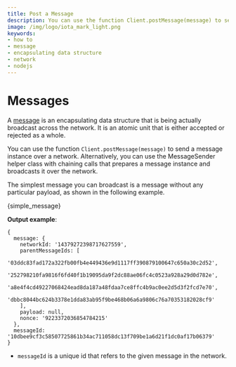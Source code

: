 ```yaml
---
title: Post a Message
description: You can use the function Client.postMessage(message) to send a message instance over a network.
image: /img/logo/iota_mark_light.png
keywords:
- how to
- message
- encapsulating data structure
- network
- nodejs
---
```


# Messages

A [message](../../../key_concepts/messages_payloads_and_transactions.md) is an encapsulating data structure that is being actually broadcast across the network. It is an atomic unit
that is either accepted or rejected as a whole.

You can use the function `Client.postMessage(message)` to send a message instance over a network. Alternatively, you can
use the MessageSender helper class with chaining calls that prepares a message instance and
broadcasts it over the network.

The simplest message you can broadcast is a message without any particular payload, as shown in the following example.

<CodeBlock className="language-javascript">
  {simple_message}
</CodeBlock>

**Output example**:

```string
{
  message: {
    networkId: '14379272398717627559',
    parentMessageIds: [
      '03ddc83fad172a322fb00fb4e449436e9d1117ff390879100647c650a30c2d52',
      '252798210fa9816f6fd40f1b19095da9f2dc88ae06fc4c0523a928a29d0d782e',
      'a8e4f4cd49227068424ead8da187a48fdaa7ce8ffc4b9ac0ee2d5d3f2fcd7e70',
      'dbbc8044bc624b3378e1dda83ab95f9be468b06a6a9806c76a70353182028cf9'
    ],
    payload: null,
    nonce: '9223372036854784215'
  },
  messageId: '10dbee9cf3c58507725861b34ac711058dc13f709be1a6d21f1dc0af17b06379'
}
```

* `messageId` is a unique id that refers to the given message in the network.
